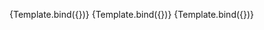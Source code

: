 

<Meta
  title="TokenBadge"
  component={TokenBadge}
/>


<Canvas columns={1} withSource="open" withToolbar >
  <Story
    name="USDC TokenBadge"
    args={{
      imageSrc: "https://cryptologos.cc/logos/usd-coin-usdc-logo.png?v=023"
    }}
  >
    {Template.bind({})}
  </Story>
</Canvas>

<Canvas columns={1} withSource="open" withToolbar >
  <Story
    name="DAI TokenBadge"
    args={{
      imageSrc: "https://cryptologos.cc/logos/multi-collateral-dai-dai-logo.svg?v=023"
    }}
  >
    {Template.bind({})}
  </Story>
</Canvas>

<Canvas columns={1} withSource="open" withToolbar >
  <Story
    name="USDT TokenBadge"
    args={{
      imageSrc: "https://cryptologos.cc/logos/tether-usdt-logo.svg?v=023"
    }}
  >
    {Template.bind({})}
  </Story>
</Canvas>
